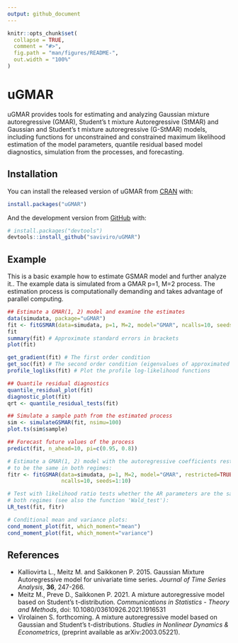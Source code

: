 ```yaml
---
output: github_document
---
```


<!-- README.md is generated from README.Rmd. Please edit that file -->

```r
knitr::opts_chunk$set(
  collapse = TRUE,
  comment = "#>",
  fig.path = "man/figures/README-",
  out.width = "100%"
)
```
# uGMAR

<!-- badges: start -->
<!-- badges: end -->

uGMAR provides tools for estimating and analyzing Gaussian mixture autoregressive (GMAR), Student's t mixture Autoregressive (StMAR) and Gaussian and Student's t mixture autoregressive (G-StMAR) models, including functions for unconstrained and constrained maximum likelihood estimation of the model parameters, quantile residual based model diagnostics, simulation from the processes, and forecasting.

Installation
------------

You can install the released version of uGMAR from [CRAN](https://CRAN.R-project.org) with:

``` r
install.packages("uGMAR")
```

And the development version from [GitHub](https://github.com/) with:

``` r
# install.packages("devtools")
devtools::install_github("saviviro/uGMAR")
```

Example
-------

This is a basic example how to estimate GSMAR model and further analyze it.. The example data is simulated from a GMAR p=1, M=2 process. The estimation process is computationally demanding and takes advantage of parallel computing.

``` r
## Estimate a GMAR(1, 2) model and examine the estimates
data(simudata, package="uGMAR")
fit <- fitGSMAR(data=simudata, p=1, M=2, model="GMAR", ncalls=10, seeds=1:10)
fit
summary(fit) # Approximate standard errors in brackets
plot(fit)

get_gradient(fit) # The first order condition
get_soc(fit) # The second order condition (eigenvalues of approximated Hessian)
profile_logliks(fit) # Plot the profile log-likelihood functions

## Quantile residual diagnostics
quantile_residual_plot(fit)
diagnostic_plot(fit)
qrt <- quantile_residual_tests(fit)

## Simulate a sample path from the estimated process
sim <- simulateGSMAR(fit, nsimu=100)
plot.ts(sim$sample)

## Forecast future values of the process
predict(fit, n_ahead=10, pi=c(0.95, 0.8))

# Estimate a GMAR(1, 2) model with the autoregressive coefficients restricted
# to be the same in both regimes:
fitr <- fitGSMAR(data=simudata, p=1, M=2, model="GMAR", restricted=TRUE,
                 ncalls=10, seeds=1:10)

# Test with likelihood ratio tests whether the AR parameters are the same in
# both regimes (see also the function 'Wald_test'):
LR_test(fit, fitr)

# Conditional mean and variance plots:
cond_moment_plot(fit, which_moment="mean")
cond_moment_plot(fit, which_moment="variance")

```

References
----------

-   Kalliovirta L., Meitz M. and Saikkonen P. 2015. Gaussian Mixture Autoregressive model for univariate time series. *Journal of Time Series Analysis*, **36**, 247-266.
-  Meitz M., Preve D., Saikkonen P. 2021. A mixture autoregressive model based on Student's t-distribution. *Communications in Statistics - Theory and Methods*, doi: 10.1080/03610926.2021.1916531
-  \item Virolainen S. forthcoming. A mixture autoregressive model based on Gaussian and Student's t-distributions. *Studies in Nonlinear Dynamics & Econometrics*, (preprint available as arXiv:2003.05221).
